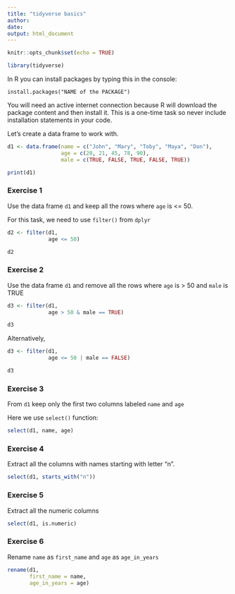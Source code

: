 ```yaml
---
title: "tidyverse basics"
author: 
date: 
output: html_document
---
```


```r
knitr::opts_chunk$set(echo = TRUE)

library(tidyverse)
```

In R you can install packages by typing this in the console:

`install.packages("NAME of the PACKAGE")`

You will need an active internet connection because R will download the package content and then install it. This is a one-time task so never include installation statements in your code.

Let's create a data frame to work with.

```r
d1 <- data.frame(name = c("John", "Mary", "Toby", "Maya", "Don"),
                 age = c(20, 21, 45, 78, 90),
                 male = c(TRUE, FALSE, TRUE, FALSE, TRUE))

print(d1)
```

### Exercise 1

Use the data frame `d1` and keep all the rows where `age` is <= 50.


For this task, we need to use `filter()` from `dplyr`

```r

d2 <- filter(d1,
             age <= 50)

d2
```

### Exercise 2

Use the data frame `d1` and remove all the rows where `age` is > 50 and `male` is TRUE

```r
d3 <- filter(d1,
             age > 50 & male == TRUE)

d3
```

Alternatively,

```r
d3 <- filter(d1,
             age <= 50 | male == FALSE)

d3
```

### Exercise 3

From `d1` keep only the first two columns labeled `name` and `age`

Here we use `select()` function:

```r
select(d1, name, age)
```

### Exercise 4

Extract all the columns with names starting with letter "n".

```r
select(d1, starts_with("n"))
```

### Exercise 5

Extract all the numeric columns


```r
select(d1, is.numeric)
```

### Exercise 6

Rename `name` as `first_name` and `age` as `age_in_years`

```r
rename(d1,
       first_name = name,
       age_in_years = age)
```

